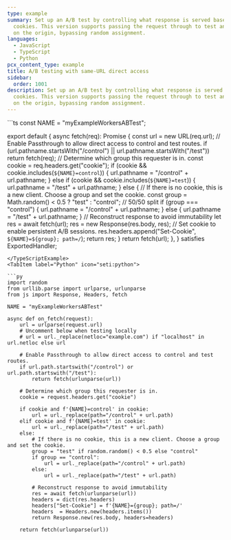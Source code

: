 ```yaml
---
type: example
summary: Set up an A/B test by controlling what response is served based on
  cookies. This version supports passing the request through to test and control
  on the origin, bypassing random assignment.
languages:
  - JavaScript
  - TypeScript
  - Python
pcx_content_type: example
title: A/B testing with same-URL direct access
sidebar:
  order: 1001
description: Set up an A/B test by controlling what response is served based on
  cookies. This version supports passing the request through to test and control
  on the origin, bypassing random assignment.
---
```



<Tabs syncKey="workersExamples">
<TypeScriptExample tabsWrapper={false}>
```ts
const NAME = "myExampleWorkersABTest";

export default {
	async fetch(req): Promise<Response> {
		const url = new URL(req.url);
		// Enable Passthrough to allow direct access to control and test routes.
		if (url.pathname.startsWith("/control") || url.pathname.startsWith("/test"))
			return fetch(req);
		// Determine which group this requester is in.
		const cookie = req.headers.get("cookie");
		if (cookie && cookie.includes(`${NAME}=control`)) {
			url.pathname = "/control" + url.pathname;
		} else if (cookie && cookie.includes(`${NAME}=test`)) {
			url.pathname = "/test" + url.pathname;
		} else {
			// If there is no cookie, this is a new client. Choose a group and set the cookie.
			const group = Math.random() < 0.5 ? "test" : "control"; // 50/50 split
			if (group === "control") {
				url.pathname = "/control" + url.pathname;
			} else {
				url.pathname = "/test" + url.pathname;
			}
			// Reconstruct response to avoid immutability
			let res = await fetch(url);
			res = new Response(res.body, res);
			// Set cookie to enable persistent A/B sessions.
			res.headers.append("Set-Cookie", `${NAME}=${group}; path=/`);
			return res;
		}
		return fetch(url);
	},
} satisfies ExportedHandler;
```
</TypeScriptExample>
<TabItem label="Python" icon="seti:python">

```py
import random
from urllib.parse import urlparse, urlunparse
from js import Response, Headers, fetch

NAME = "myExampleWorkersABTest"

async def on_fetch(request):
    url = urlparse(request.url)
    # Uncomment below when testing locally
    # url = url._replace(netloc="example.com") if "localhost" in url.netloc else url

    # Enable Passthrough to allow direct access to control and test routes.
    if url.path.startswith("/control") or url.path.startswith("/test"):
        return fetch(urlunparse(url))

    # Determine which group this requester is in.
    cookie = request.headers.get("cookie")

    if cookie and f'{NAME}=control' in cookie:
        url = url._replace(path="/control" + url.path)
    elif cookie and f'{NAME}=test' in cookie:
        url = url._replace(path="/test" + url.path)
    else:
        # If there is no cookie, this is a new client. Choose a group and set the cookie.
        group = "test" if random.random() < 0.5 else "control"
        if group == "control":
            url = url._replace(path="/control" + url.path)
        else:
            url = url._replace(path="/test" + url.path)

        # Reconstruct response to avoid immutability
        res = await fetch(urlunparse(url))
        headers = dict(res.headers)
        headers["Set-Cookie"] = f'{NAME}={group}; path=/'
        headers  = Headers.new(headers.items())
        return Response.new(res.body, headers=headers)

    return fetch(urlunparse(url))
```

</TabItem> </Tabs>
